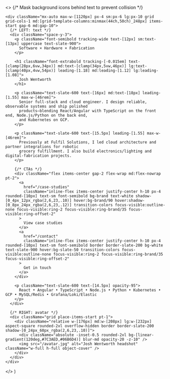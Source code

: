   <>
    {/* Mask background icons behind text to prevent collision */}
    <div className="pointer-events-none absolute inset-0 [mask-image:radial-gradient(220px_140px_at_22%_44%,transparent_0,black_60%)]" />

    <div className="mx-auto max-w-[1120px] px-4 sm:px-6 lg:px-10 grid grid-cols-1 md:[grid-template-columns:minmax(44ch,50ch)_248px] items-start gap-6 md:gap-10">
      {/* LEFT: text */}
      <div className="space-y-3">
        <p className="font-semibold tracking-wide text-[12px] sm:text-[13px] uppercase text-slate-900">
          Software × Hardware × Fabrication
        </p>

        <h1 className="font-extrabold tracking-[-0.015em] text-[clamp(28px,6vw,34px)] md:text-[clamp(34px,5vw,46px)] lg:text-[clamp(40px,4vw,54px)] leading-[1.18] md:leading-[1.12] lg:leading-[1.08]">
          Josh Wentworth
        </h1>

        <p className="text-slate-600 text-[16px] md:text-[18px] leading-[1.55] max-w-[46rem]">
          Senior full-stack and cloud engineer. I design reliable, observable systems and ship polished
          products—blending React/Angular with TypeScript on the front end, Node.js/Python on the back end,
          and Kubernetes on GCP.
        </p>

        <p className="text-slate-600 text-[15.5px] leading-[1.55] max-w-[46rem]">
          Previously at Fulfil Solutions, I led cloud architecture and partner integrations for robotic
          grocery fulfillment. I also build electronics/lighting and digital-fabrication projects.
        </p>

        {/* CTAs */}
        <div className="flex items-center gap-2 flex-wrap md:flex-nowrap pt-2">
          <a
            href="/case-studies"
            className="inline-flex items-center justify-center h-10 px-4 rounded-[10px] text-sm font-semibold bg-brand text-white shadow-[0_4px_12px_rgba(2,6,23,.10)] hover:bg-brand/90 hover:shadow-[0_8px_24px_rgba(2,6,23,.12)] transition-colors focus-visible:outline-none focus-visible:ring-2 focus-visible:ring-brand/35 focus-visible:ring-offset-2"
          >
            View case studies
          </a>
          <a
            href="/contact"
            className="inline-flex items-center justify-center h-10 px-4 rounded-[10px] text-sm font-semibold border border-slate-200 bg-white text-slate-900 hover:bg-slate-50 transition-colors focus-visible:outline-none focus-visible:ring-2 focus-visible:ring-brand/35 focus-visible:ring-offset-2"
          >
            Get in touch
          </a>
        </div>

        <p className="text-slate-600 text-[14.5px] opacity-95">
          React • Angular • TypeScript • Node.js • Python • Kubernetes • GCP • MySQL/Redis • Grafana/Loki/Elastic
        </p>
      </div>

      {/* RIGHT: avatar */}
      <div className="grid place-items-start pt-1">
        <div className="relative w-[176px] md:w-[208px] lg:w-[232px] aspect-square rounded-2xl overflow-hidden border border-slate-200 shadow-[0_24px_60px_rgba(2,6,23,.10)]">
          <div className="absolute -inset-0.5 rounded-2xl bg-[linear-gradient(120deg,#7C3AED,#06B6D4)] blur-md opacity-20 -z-10" />
          <img src="/avatar.jpg" alt="Josh Wentworth headshot" className="w-full h-full object-cover" />
        </div>
      </div>
    </div>
  </>
)
